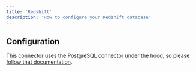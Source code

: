 ```yaml
---
title: 'Redshift'
description: 'How to configure your Redshift database'
---
```


## Configuration

This connector uses the PostgreSQL connector under the hood, so please [follow that documentation](/sources/postgresql).
